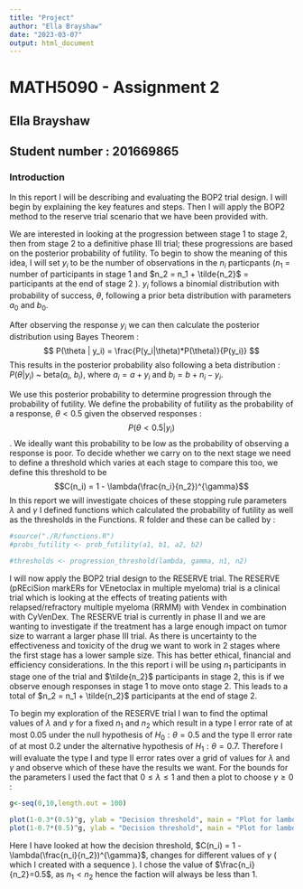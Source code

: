 ```yaml
---
title: "Project"
author: "Ella Brayshaw"
date: "2023-03-07"
output: html_document
---
```

# MATH5090 - Assignment 2 
## Ella Brayshaw 
## Student number : 201669865

### Introduction
In this report I will be describing and evaluating the BOP2 trial design. I will begin by explaining the key features and steps. Then I will apply the BOP2 method to the reserve trial scenario that we have been provided with. 

We are interested in looking at the progression between stage 1 to stage 2, then from stage 2 to a definitive phase III trial; these progressions are based on the posterior probability of futility. To begin to show the meaning of this idea, I will set $y_i$ to be the number of observations in the $n_i$ particpants ($n_1$ = number of participants in stage 1 and $n_2 = n_1 + \tilde{n_2}$ = participants at the end of stage 2 ). $y_i$ follows a binomial distribution with probability of success, $\theta$, following a  prior beta distribution with parameters $a_0$ and $b_0$.

After observing the response $y_i$ we can then calculate the posterior distribution using Bayes Theorem :  
$$ P(\theta | y_i) = \frac{P(y_i|\theta)*P(\theta)}{P(y_i)} $$
 This results in the posterior probability also following a beta distribution : $P(\theta|y_i)$ ~ beta($a_i$, $b_i$), where $a_i = a + y_i$ and $b_i = b + n_i - y_i$. 
 
We use this posterior probability to determine progression through the probability of futility. We define the probability of futility as the probability of a response, $\theta < 0.5$ given the observed responses : 
$$P(\theta < 0.5 | y_i)$$. We ideally want this probability to be low as the probability of observing a response is poor. To decide whether we carry on to the next stage we need to define a threshold which varies at each stage to compare this too, we define this threshold to be $$C(n_i) = 1 - \lambda(\frac{n_i}{n_2})^{\gamma}$$ In this report we will investigate choices of these stopping rule parameters $\lambda$ and $\gamma$
I defined functions which calculated the probability of futility as well as the thresholds in the Functions. R folder and these can be called by :

```r
#source("./R/functions.R")
#probs_futility <- prob_futility(a1, b1, a2, b2) 

#thresholds <- progression_threshold(lambda, gamma, n1, n2)

```






I will now apply the BOP2 trial design to the RESERVE trial. The RESERVE (pREciSion markERs for VEnetoclax in multiple myeloma) trial is a clinical trial which is looking at the effects of treating patients with relapsed/refractory multiple myeloma (RRMM) with Vendex in combination with CyVenDex. The RESERVE trial is currently in phase II and we are wanting to investigate if the treatment has a large enough impact on tumor size to warrant a larger phase III trial. As there is uncertainty to the effectiveness and toxicity of the drug we want to work in 2 stages where the first stage has a lower sample size. This has better ethical, financial and efficiency considerations. In the this report i will be using $n_1$ participants in stage one of the trial and $\tilde{n_2}$ participants in stage 2, this is if we observe enough responses in stage 1 to move onto stage 2. This leads to a total of $n_2 = n_1 + \tilde{n_2}$ participants at the end of stage 2. 

To begin my exploration of the RESERVE trial I wan to find the optimal values of $\lambda$ and $\gamma$ for a fixed $n_1$ and $n_2$ which result in  a type I error rate of at most 0.05 under the null hypothesis of $H_0 : \theta =0.5$ and the type II error rate of at most 0.2 under the alternative hypothesis of $H_1 : \theta = 0.7$. Therefore I will evaluate the type I and type II error rates over a grid of values for $\lambda$ and $\gamma$ and observe which of these have the results we want. For the bounds for the parameters I used the fact that $0\leq \lambda \leq1$ and then a plot to choose $\gamma \ge0$ :


```r

g<-seq(0,10,length.out = 100)

plot(1-0.3*(0.5)^g, ylab = "Decision threshold", main = "Plot for lambda = 0.3")
plot(1-0.7*(0.5)^g, ylab = "Decision threshold", main = "Plot for lambda = 0.7")
```

Here I have looked at how the decision threshold, $C(n_i) = 1 - \lambda(\frac{n_i}{n_2})^{\gamma}$, changes for different values of $\gamma$ ( which I created with a sequence ). I chose the value of $\frac{n_i}{n_2}=0.5$, as $n_1 < n_2$ hence the faction will always be less than 1. 


